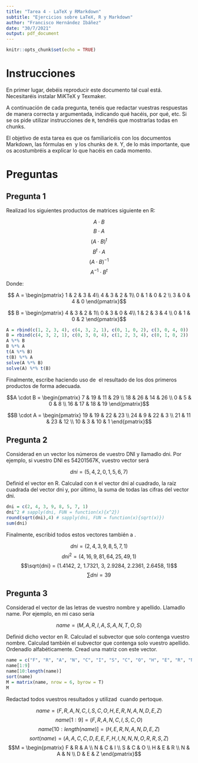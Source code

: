 ```yaml
---
title: "Tarea 4 - LaTeX y RMarkdown"
subtitle: "Ejercicios sobre LaTeX, R y Markdown"
author: "Francisco Hernández Ibáñez"
date: "30/7/2021"
output: pdf_document
---
```


```r
knitr::opts_chunk$set(echo = TRUE)
```

# Instrucciones

En primer lugar, debéis reproducir este documento tal cual está. Necesitaréis instalar MiKTeX y Texmaker.

A continuación de cada pregunta, tenéis que redactar vuestras respuestas de manera correcta y argumentada, indicando qué hacéis, por qué, etc. Si se os pide utilizar instrucciones de `R`, tendréis que mostrarlas todas en chunks.

El objetivo de esta tarea es que os familiaricéis con los documentos Markdown, las fórmulas en \LaTeX\ y los chunks de `R`. Y, de lo más importante, que os acostumbréis a explicar lo que hacéis en cada momento.

# Preguntas

## Pregunta 1

Realizad los siguientes productos de matrices siguiente en R:

$$A \cdot B$$
$$B \cdot A$$
$$(A \cdot B)^{t}$$
$$B^{t} \cdot A$$
$$(A \cdot B)^{-1}$$
$$A^{-1} \cdot B^{t}$$

Donde:

$$ A = \begin{pmatrix}
1 & 2 & 3 & 4\\ 4 & 3 & 2 & 1\\ 0 & 1 & 0 & 2 \\ 3 & 0 & 4 & 0
\end{pmatrix}$$

$$ B = \begin{pmatrix}
4 & 3 & 2 & 1\\ 0 & 3 & 0 & 4\\ 1 & 2 & 3 & 4 \\ 0 & 1 & 0 & 2
\end{pmatrix}$$

```r
A = rbind(c(1, 2, 3, 4), c(4, 3, 2, 1), c(0, 1, 0, 2), c(3, 0, 4, 0))
B = rbind(c(4, 3, 2, 1), c(0, 3, 0, 4), c(1, 2, 3, 4), c(0, 1, 0, 2))
A %*% B
B %*% A
t(A %*% B)
t(B) %*% A
solve(A %*% B)
solve(A) %*% t(B)
```

Finalmente, escribe haciendo uso de \LaTeX\ el resultado de los dos primeros productos de forma adecuada.

$$A \cdot B = \begin{pmatrix}
7 & 19 & 11 & 29 \\ 18 & 26 & 14 & 26 \\ 0 & 5 & 0 & 8 \\ 16 & 17 & 18 & 19
\end{pmatrix}$$

$$B \cdot A = \begin{pmatrix}
19 & 19 & 22 & 23 \\ 24 & 9 & 22 & 3 \\ 21 & 11 & 23 & 12 \\ 10 & 3 & 10 & 1
\end{pmatrix}$$

## Pregunta 2

Considerad en un vector los números de vuestro DNI y llamadlo dni. Por ejemplo, si vuestro DNI es 54201567K, vuestro vector será

$$dni = (5, 4, 2, 0, 1, 5, 6, 7)$$

Definid el vector en R. Calculad con `R` el vector dni al cuadrado, la raíz cuadrada del vector dni y, por último, la suma de todas las cifras del vector dni.

```r
dni = c(2, 4, 3, 9, 8, 5, 7, 1)
dni^2 # sapply(dni, FUN = function(x){x^2})
round(sqrt(dni),4) # sapply(dni, FUN = function(x){sqrt(x)})
sum(dni)
```

Finalmente, escribid todos estos vectores también a \LaTeX\.

$$dni = (2, 4, 3, 9, 8, 5, 7, 1)$$
$$dni^2 = (4, 16, 9, 81, 64, 25, 49, 1)$$
$$\sqrt{dni} = (1.4142, 2, 1.7321, 3, 2.9284, 2.2361, 2.6458, 1)$$
$$\sum{dni} = 39$$

## Pregunta 3

Considerad el vector de las letras de vuestro nombre y apellido. Llamadlo name. Por ejemplo, en mi caso sería

$$name = (M, A, R, I, A, S, A, N, T, O, S)$$

Definid dicho vector en R. Calculad el subvector que solo contenga vuestro nombre. Calculad también el subvector que contenga solo vuestro apellido. Ordenadlo alfabéticamente. Cread una matriz con este vector.

```r
name = c("F", "R", "A", "N", "C", "I", "S", "C", "O", "H", "E", "R", "N", "A", "N", "D", "E", "Z")
name[1:9]
name[10:length(name)]
sort(name)
M = matrix(name, nrow = 6, byrow = T)
M
```

Redactad todos vuestros resultados y utilizad \LaTeX\ cuando pertoque.

$$name = (F, R, A, N, C, I, S, C, O, H, E, R, N, A, N, D, E, Z)$$
$$name[1:9] = (F, R, A, N, C, I, S, C, O)$$
$$name[10:length(name)] = (H, E, R, N, A, N, D, E, Z)$$
$$sort(name)=(A, A, C, C, D, E, E, F, H, I, N, N, N, O, R, R, S, Z)$$
$$M = \begin{pmatrix}
F & R & A \\ N & C & I \\ S & C & O \\ H & E & R \\ N & A & N \\ D & E & Z
\end{pmatrix}$$